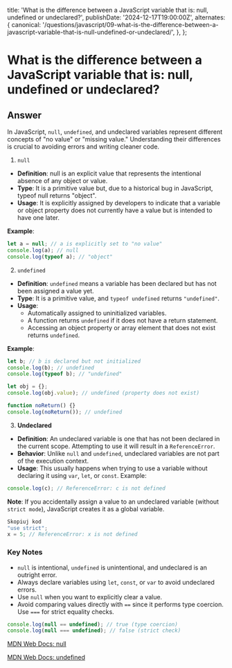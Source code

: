 
  title:
    'What is the difference between a JavaScript variable that is: null, undefined or undeclared?',
  publishDate: '2024-12-17T19:00:00Z',
  alternates: {
    canonical:
      '/questions/javascript/09-what-is-the-difference-between-a-javascript-variable-that-is-null-undefined-or-undeclared/',
  },
};

# What is the difference between a JavaScript variable that is: null, undefined or undeclared?

## Answer

In JavaScript, `null`, `undefined`, and undeclared variables represent different concepts of "no value" or "missing value." Understanding their differences is crucial to avoiding errors and writing cleaner code.

1. `null`

- **Definition**: null is an explicit value that represents the intentional absence of any object or value.
- **Type**: It is a primitive value but, due to a historical bug in JavaScript, typeof null returns "object".
- **Usage**: It is explicitly assigned by developers to indicate that a variable or object property does not currently have a value but is intended to have one later.

**Example**:

```javascript
let a = null; // a is explicitly set to "no value"
console.log(a); // null
console.log(typeof a); // "object"
```

2. `undefined`

- **Definition**: `undefined` means a variable has been declared but has not been assigned a value yet.
- **Type**: It is a primitive value, and `typeof undefined` returns `"undefined"`.
- **Usage**:
  - Automatically assigned to uninitialized variables.
  - A function returns `undefined` if it does not have a return statement.
  - Accessing an object property or array element that does not exist returns `undefined`.

**Example**:

```javascript
let b; // b is declared but not initialized
console.log(b); // undefined
console.log(typeof b); // "undefined"

let obj = {};
console.log(obj.value); // undefined (property does not exist)

function noReturn() {}
console.log(noReturn()); // undefined
```

3. **Undeclared**

- **Definition**: An undeclared variable is one that has not been declared in the current scope. Attempting to use it will result in a `ReferenceError`.
- **Behavior**: Unlike `null` and `undefined`, undeclared variables are not part of the execution context.
- **Usage**: This usually happens when trying to use a variable without declaring it using `var`, `let`, or `const`.
  Example:

```javascript
console.log(c); // ReferenceError: c is not defined
```

**Note**: If you accidentally assign a value to an undeclared variable (without `strict mode`), JavaScript creates it as a global variable.

```javascript
Skopiuj kod
"use strict";
x = 5; // ReferenceError: x is not defined
```

### Key Notes

- `null` is intentional, `undefined` is unintentional, and undeclared is an outright error.
- Always declare variables using `let`, `const`, or `var` to avoid undeclared errors.
- Use `null` when you want to explicitly clear a value.
- Avoid comparing values directly with `==` since it performs type coercion. Use `===` for strict equality checks.

```javascript
console.log(null == undefined); // true (type coercion)
console.log(null === undefined); // false (strict check)
```

[MDN Web Docs: null](https://developer.mozilla.org/en-US/docs/Web/JavaScript/Reference/Operators/null)

[MDN Web Docs: undefined](https://developer.mozilla.org/en-US/docs/Web/JavaScript/Reference/Global_Objects/undefined)

<GithubEdit link='/questions/javascript/09-what-is-the-difference-between-a-javascript-variable-that-is-null-undefined-or-undeclared/page.mdx' />
